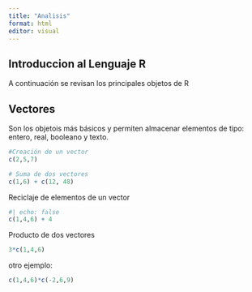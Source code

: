```yaml
---
title: "Analisis"
format: html
editor: visual
---
```


## Introduccion al Lenguaje R

A continuación se revisan los principales objetos de R

## Vectores

Son los objetois más básicos y permiten almacenar elementos de tipo: entero, real, booleano y texto.

```r
#Creación de un vector
c(2,5,7)

# Suma de dos vectores
c(1,6) + c(12, 48)
```

Reciclaje de elementos de un vector

```r
#| echo: false
c(1,4,6) + 4
```


Producto de dos vectores
```r
3*c(1,4,6)
```

otro ejemplo:
```r
c(1,4,6)*c(-2,6,9)
```



